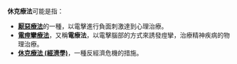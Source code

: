 '''休克療法'''可能是指：
*'''[[厭惡療法|厭惡療法]]'''的一種，以電擊進行負面刺激達到心理治療。
*'''[[電痙攣療法|電痙攣療法]]'''，又稱'''電療法'''，以電擊腦部的方式來誘發痙攣，治療精神疾病的物理治療。
*'''[[休克療法_(經濟學)|休克療法 (經濟學)]]'''，一種反經濟危機的措施。

{{disambig|Cat=四字消歧義}}